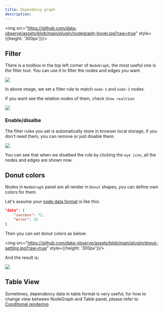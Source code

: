 ```yaml
---
title: Dependency graph
description: 
---
```





<img src="https://github.com/data-observe/assets/blob/main/plugin/nodegraph-hover.jpg?raw=true" style={{height: '300px'}}/>



## Filter

There is a toolbox in the top left corner of `NodeGraph`, the most useful one is the fitler tool. You can use it to filter the nodes and edges you want.


<img src="https://github.com/data-observe/assets/blob/main/plugin/filter-nodes.jpg?raw=true" />

In above image, we set a filter rule to match `node-1` and `node-2` nodes.

If you want see the relation nodes of them, check `Show realtion`:


<img src="https://github.com/data-observe/assets/blob/main/plugin/filter-relation.jpg?raw=true" />


### Enable/disalbe 

The filter rules you set is automatically store in browser local storage, if you don't need them, you can remove or just disable them:

<img src="https://github.com/data-observe/assets/blob/main/plugin/enable-filter.jpg?raw=true" />

You can see that when we disalbed the rule by clicking the `eye icon`, all the nodes and edges are shown now.


## Donut colors

Nodes in `NodeGraph` panel are all render in <Code>Donut</Code> shapes, you can define own colors for them.

Let's assume your [node data format](/docs/panel-data-transform#nodegraph-format) is like this: 

```json
"data": {
    "success": 72,
    "error": 28
}
```

Then you can set donut colors as below: 

<img src="https://github.com/data-observe/assets/blob/main/plugin/donut-setting.jpg?raw=true" style={{height: '300px'}}/>

And the result is:

<img src="https://github.com/data-observe/assets/blob/main/plugin/donut-color.jpg?raw=true" />


## Table View

Sometimes, dependency data in table format is very useful, for how to change view between NodeGraph and Table panel, please refer to [Conditional rendering](/docs/panel-conditional-rendering).


